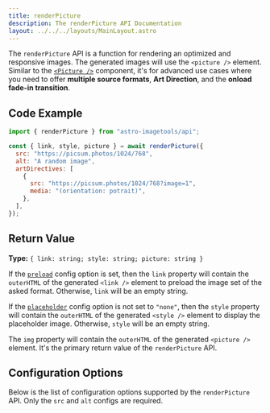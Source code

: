 ```yaml
---
title: renderPicture
description: The renderPicture API Documentation
layout: ../../../layouts/MainLayout.astro
---
```



The `renderPicture` API is a function for rendering an optimized and responsive images. The generated images will use the `<picture />` element. Similar to the [`<Picture />`](/en/components/Picture) component, it's for advanced use cases where you need to offer **multiple source formats**, **Art Direction**, and the **onload fade-in transition**.

## Code Example

```js
import { renderPicture } from "astro-imagetools/api";

const { link, style, picture } = await renderPicture({
  src: "https://picsum.photos/1024/768",
  alt: "A random image",
  artDirectives: [
    {
      src: "https://picsum.photos/1024/768?image=1",
      media: "(orientation: potrait)",
    },
  ],
});
```

## Return Value

**Type:** `{ link: string; style: string; picture: string }`

If the [`preload`](#preload) config option is set, then the `link` property will contain the `outerHTML` of the generated `<link />` element to preload the image set of the asked format. Otherwise, `link` will be an empty string.

If the [`placeholder`](#placeholder) config option is not set to `"none"`, then the `style` property will contain the `outerHTML` of the generated `<style />` element to display the placeholder image. Otherwise, `style` will be an empty string.

The `img` property will contain the `outerHTML` of the generated `<picture />` element. It's the primary return value of the `renderPicture` API.

## Configuration Options

Below is the list of configuration options supported by the `renderPicture` API. Only the `src` and `alt` configs are required.

<ConfigOptions api="renderPicture" />
